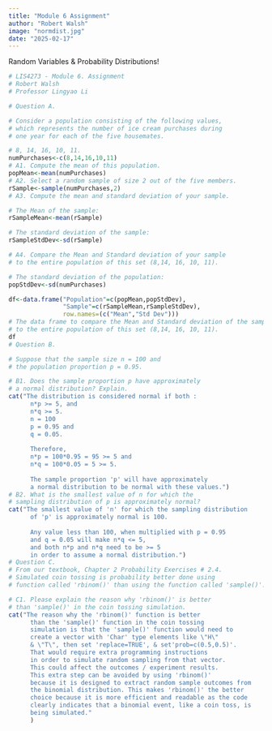 ```yaml
---
title: "Module 6 Assignment"
author: "Robert Walsh"
image: "normdist.jpg"
date: "2025-02-17"
---
```


Random Variables & Probability Distributions!

```r
# LIS4273 - Module 6. Assignment
# Robert Walsh
# Professor Lingyao Li

# Question A.

# Consider a population consisting of the following values,
# which represents the number of ice cream purchases during
# one year for each of the five housemates.

# 8, 14, 16, 10, 11.
numPurchases<-c(8,14,16,10,11)
# A1. Compute the mean of this population.
popMean<-mean(numPurchases)
# A2. Select a random sample of size 2 out of the five members.
rSample<-sample(numPurchases,2)
# A3. Compute the mean and standard deviation of your sample.

# The Mean of the sample:
rSampleMean<-mean(rSample)

# The standard deviation of the sample:
rSampleStdDev<-sd(rSample)

# A4. Compare the Mean and Standard deviation of your sample
# to the entire population of this set (8,14, 16, 10, 11).

# The standard deviation of the population:
popStdDev<-sd(numPurchases)

df<-data.frame("Population"=c(popMean,popStdDev),
               "Sample"=c(rSampleMean,rSampleStdDev),
               row.names=(c("Mean","Std Dev")))
# The data frame to compare the Mean and Standard deviation of the sample
# to the entire population of this set (8,14, 16, 10, 11).
df
# Question B. 

# Suppose that the sample size n = 100 and
# the population proportion p = 0.95.

# B1. Does the sample proportion p have approximately
# a normal distribution? Explain.
cat("The distribution is considered normal if both :
      n*p >= 5, and
      n*q >= 5.
      n = 100
      p = 0.95 and 
      q = 0.05.
      
      Therefore,
      n*p = 100*0.95 = 95 >= 5 and
      n*q = 100*0.05 = 5 >= 5.
      
      The sample proportion 'p' will have approximately
      a normal distribution to be normal with these values.")
# B2. What is the smallest value of n for which the
# sampling distribution of p is approximately normal?
cat("The smallest value of 'n' for which the sampling distribution
      of 'p' is approximately normal is 100.
      
      Any value less than 100, when multiplied with p = 0.95
      and q = 0.05 will make n*q <= 5,
      and both n*p and n*q need to be >= 5
      in order to assume a normal distribution.")
# Question C.
# From our textbook, Chapter 2 Probability Exercises # 2.4.
# Simulated coin tossing is probability better done using
# function called 'rbinom()' than using the function called 'sample()'.

# C1. Please explain the reason why 'rbinom()' is better
# than 'sample()' in the coin tossing simulation.
cat("The reason why the 'rbinom()' function is better
      than the 'sample()' function in the coin tossing
      simulation is that the 'sample()' function would need to
      create a vector with 'Char' type elements like \"H\"
      & \"T\", then set 'replace=TRUE', & set'prob=c(0.5,0.5)'.
      That would require extra programming instructions
      in order to simulate random sampling from that vector.
      This could affect the outcomes / experiment results. 
      This extra step can be avoided by using 'rbinom()'
      because it is designed to extract random sample outcomes from
      the binomial distribution. This makes 'rbinom()' the better
      choice because it is more efficient and readable as the code 
      clearly indicates that a binomial event, like a coin toss, is 
      being simulated."
      )
```

